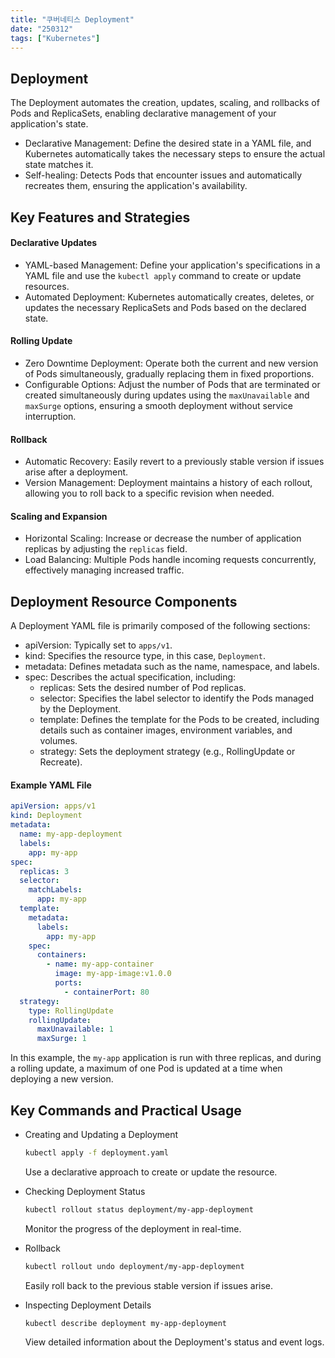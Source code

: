 ```yaml
---
title: "쿠버네티스 Deployment"
date: "250312"
tags: ["Kubernetes"]
---
```


## Deployment

The Deployment automates the creation, updates, scaling, and rollbacks of Pods and ReplicaSets, enabling declarative management of your application's state.

- Declarative Management: Define the desired state in a YAML file, and Kubernetes automatically takes the necessary steps to ensure the actual state matches it.
- Self-healing: Detects Pods that encounter issues and automatically recreates them, ensuring the application's availability.

## Key Features and Strategies

#### Declarative Updates

- YAML-based Management: Define your application's specifications in a YAML file and use the `kubectl apply` command to create or update resources.
- Automated Deployment: Kubernetes automatically creates, deletes, or updates the necessary ReplicaSets and Pods based on the declared state.

#### Rolling Update

- Zero Downtime Deployment: Operate both the current and new version of Pods simultaneously, gradually replacing them in fixed proportions.
- Configurable Options: Adjust the number of Pods that are terminated or created simultaneously during updates using the `maxUnavailable` and `maxSurge` options, ensuring a smooth deployment without service interruption.

#### Rollback

- Automatic Recovery: Easily revert to a previously stable version if issues arise after a deployment.
- Version Management: Deployment maintains a history of each rollout, allowing you to roll back to a specific revision when needed.

#### Scaling and Expansion

- Horizontal Scaling: Increase or decrease the number of application replicas by adjusting the `replicas` field.
- Load Balancing: Multiple Pods handle incoming requests concurrently, effectively managing increased traffic.

## Deployment Resource Components

A Deployment YAML file is primarily composed of the following sections:

- apiVersion: Typically set to `apps/v1`.
- kind: Specifies the resource type, in this case, `Deployment`.
- metadata: Defines metadata such as the name, namespace, and labels.
- spec: Describes the actual specification, including:
  - replicas: Sets the desired number of Pod replicas.
  - selector: Specifies the label selector to identify the Pods managed by the Deployment.
  - template: Defines the template for the Pods to be created, including details such as container images, environment variables, and volumes.
  - strategy: Sets the deployment strategy (e.g., RollingUpdate or Recreate).

#### Example YAML File

```yaml
apiVersion: apps/v1
kind: Deployment
metadata:
  name: my-app-deployment
  labels:
    app: my-app
spec:
  replicas: 3
  selector:
    matchLabels:
      app: my-app
  template:
    metadata:
      labels:
        app: my-app
    spec:
      containers:
        - name: my-app-container
          image: my-app-image:v1.0.0
          ports:
            - containerPort: 80
  strategy:
    type: RollingUpdate
    rollingUpdate:
      maxUnavailable: 1
      maxSurge: 1
```

In this example, the `my-app` application is run with three replicas, and during a rolling update, a maximum of one Pod is updated at a time when deploying a new version.

## Key Commands and Practical Usage

- Creating and Updating a Deployment

  ```bash
  kubectl apply -f deployment.yaml
  ```

  Use a declarative approach to create or update the resource.

- Checking Deployment Status

  ```bash
  kubectl rollout status deployment/my-app-deployment
  ```

  Monitor the progress of the deployment in real-time.

- Rollback

  ```bash
  kubectl rollout undo deployment/my-app-deployment
  ```

  Easily roll back to the previous stable version if issues arise.

- Inspecting Deployment Details

  ```bash
  kubectl describe deployment my-app-deployment
  ```

  View detailed information about the Deployment's status and event logs.
